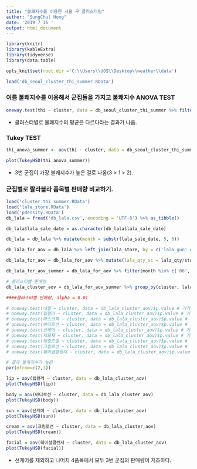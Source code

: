 ```yaml
---
title: "불쾌지수를 이용한 서울 구 클러스터링"
author: "SungChul Hong"
date: '2019 7 16 '
output: html_document
---
```


```r
library(knitr)
library(kableExtra)
library(tidyverse)
library(data.table)

opts_knit$set(root.dir ='C:\\Users\\UOS\\Desktop\\weather\\data')
```

```r
load('db_seoul_cluster_thi_summer.RData')
```

### 여름 불쾌지수를 이용해서 군집들을 가지고 불쾌지수 ANOVA TEST 

```r
oneway.test(thi ~ cluster, data = db_seoul_cluster_thi_summer %>% filter(month %in% c('06', '07', '08')))

```

* 클러스터별로 불쾌지수의 평균은 다르다라는 결과가 나옴.

### Tukey TEST 

```r
thi_anova_summer <- aov(thi ~ cluster, data = db_seoul_cluster_thi_summer %>% filter(month %in% c('06', '07', '08')))

plot(TukeyHSD(thi_anova_summer))
```

* 3번 군집이 가장 불쾌지수가 높은 걸로 나옴(3 > 1 > 2).

### 군집별로 랄라블라 품목별 판매량 비교하기.

```r
load('cluster_thi_summer.RData')
load('lala_store.RData')
load('pdensity.RData')
db_lala = fread('db_lala.csv', encoding = 'UTF-8') %>% as_tibble()

db_lala$lala_sale_date = as.character(db_lala$lala_sale_date)

db_lala = db_lala %>% mutate(month = substr(lala_sale_date, 5, 6))

db_lala_for_aov = db_lala %>% left_join(lala_store, by = c('lala_gun' = 'code_gun')) %>% left_join(cluster_thi_summer, by = c('lala_gun' = 'code_gun'))

db_lala_for_aov = db_lala_for_aov %>% mutate(lala_qty_sc = lala_qty/store_count)

db_lala_for_aov_summer = db_lala_for_aov %>% filter(month %in% c('06', '07', '08')) %>% group_by(lala_gun, lala_sale_date, lala_category, cluster) %>% summarise(lala_sum_qty_sc = sum(lala_qty_sc)) %>% ungroup()
```

```r
# 클러스터별 판매량
db_lala_cluster_aov = db_lala_for_aov_summer %>% group_by(cluster, lala_sale_date, lala_category) %>% summarise(cluster_qty = mean(lala_sum_qty_sc)) %>% spread(lala_category, cluster_qty)

####클러스터별 판매량, alpha = 0.01

# oneway.test(네일 ~ cluster, data = db_lala_cluster_aov)$p.value # 기각 못함
# oneway.test(립컬러 ~ cluster, data = db_lala_cluster_aov)$p.value # 기각
# oneway.test(마스크팩 ~ cluster, data = db_lala_cluster_aov)$p.value # 기각 못함
# oneway.test(바디로션 ~ cluster, data = db_lala_cluster_aov)$p.value # 기각
# oneway.test(선케어 ~ cluster, data = db_lala_cluster_aov)$p.value # 기각 or 기각 못함
# oneway.test(제모제 ~ cluster, data = db_lala_cluster_aov)$p.value # 기각 못함
# oneway.test(체중조절 ~ cluster, data = db_lala_cluster_aov)$p.value # 기각 못함
# oneway.test(크림로션 ~ cluster, data = db_lala_cluster_aov)$p.value # 기각
# oneway.test(훼이셜클렌저 ~ cluster, data = db_lala_cluster_aov)$p.value # 기각

# 결과 불쾌지수가 높은 
par(mfrow=c(2,3))

lip = aov(립컬러 ~ cluster, data = db_lala_cluster_aov)
plot(TukeyHSD(lip))

body = aov(바디로션 ~ cluster, data = db_lala_cluster_aov)
plot(TukeyHSD(body))

sun = aov(선케어 ~ cluster, data = db_lala_cluster_aov)
plot(TukeyHSD(sun))

cream = aov(크림로션 ~ cluster, data = db_lala_cluster_aov)
plot(TukeyHSD(cream))

facial = aov(훼이셜클렌저 ~ cluster, data = db_lala_cluster_aov)
plot(TukeyHSD(facial))
```

* 선케어를 제외하고 나머지 4품목에서 모두 3번 군집의 판매량이 저조하다.



